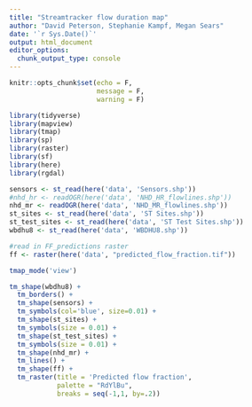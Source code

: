 ```yaml
---
title: "Streamtracker flow duration map"
author: "David Peterson, Stephanie Kampf, Megan Sears"
date: '`r Sys.Date()`'
output: html_document
editor_options: 
  chunk_output_type: console
---
```


```r
knitr::opts_chunk$set(echo = F,
                      message = F,
                      warning = F)

library(tidyverse)
library(mapview)
library(tmap)
library(sp)
library(raster)
library(sf)
library(here)
library(rgdal)

```

```r

sensors <- st_read(here('data', 'Sensors.shp'))
#nhd_hr <- readOGR(here('data', 'NHD_HR_flowlines.shp'))
nhd_mr <- readOGR(here('data', 'NHD_MR_flowlines.shp'))
st_sites <- st_read(here('data', 'ST Sites.shp'))
st_test_sites <- st_read(here('data', 'ST Test Sites.shp'))
wbdhu8 <- st_read(here('data', 'WBDHU8.shp'))

#read in FF_predictions raster
ff <- raster(here('data', "predicted_flow_fraction.tif"))

tmap_mode('view')

```

```r

tm_shape(wbdhu8) +
  tm_borders() +
  tm_shape(sensors) +
  tm_symbols(col='blue', size=0.01) +
  tm_shape(st_sites) +
  tm_symbols(size = 0.01) + 
  tm_shape(st_test_sites) +
  tm_symbols(size = 0.01) +
  tm_shape(nhd_mr) +
  tm_lines() +
  tm_shape(ff) +
  tm_raster(title = 'Predicted flow fraction',
            palette = "RdYlBu",
            breaks = seq(-1,1, by=.2)) 

```

